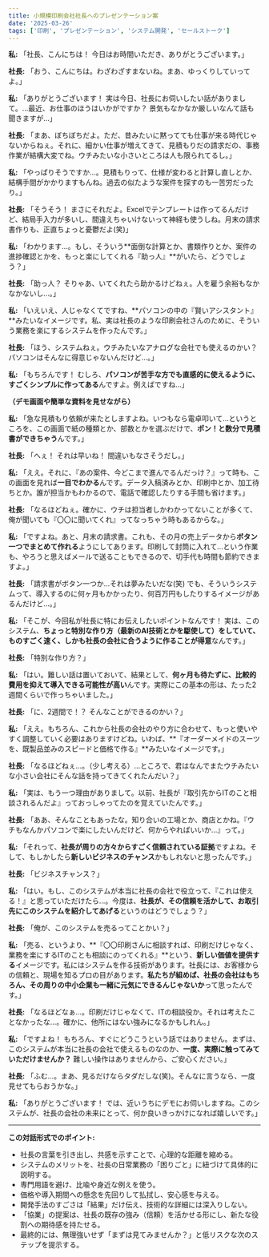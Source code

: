 ```yaml
---
title: 小規模印刷会社社長へのプレゼンテーション案
date: '2025-03-26'
tags: ['印刷', 'プレゼンテーション', 'システム開発', 'セールストーク']
---
```



**私:** 「社長、こんにちは！ 今日はお時間いただき、ありがとうございます。」

**社長:** 「おう、こんにちは。わざわざすまないね。まあ、ゆっくりしていってよ。」

**私:** 「ありがとうございます！ 実は今日、社長にお伺いしたい話がありまして。…最近、お仕事のほうはいかがですか？ 景気もなかなか厳しいなんて話も聞きますが…」

**社長:** 「まあ、ぼちぼちだよ。ただ、昔みたいに黙ってても仕事が来る時代じゃないからねぇ。それに、細かい仕事が増えてきて、見積もりだの請求だの、事務作業が結構大変でね。ウチみたいな小さいところは人も限られてるし。」

**私:** 「やっぱりそうですか…。見積もりって、仕様が変わると計算し直しとか、結構手間がかかりますもんね。過去の似たような案件を探すのも一苦労だったり。」

**社長:** 「そうそう！ まさにそれだよ。Excelでテンプレートは作ってるんだけど、結局手入力が多いし、間違えちゃいけないって神経も使うしね。月末の請求書作りも、正直ちょっと憂鬱だよ(笑)」

**私:** 「わかります…。もし、そういう**面倒な計算とか、書類作りとか、案件の進捗確認とかを、もっと楽にしてくれる『助っ人』**がいたら、どうでしょう？」

**社長:** 「助っ人？ そりゃあ、いてくれたら助かるけどねぇ。人を雇う余裕もなかなかないし…。」

**私:** 「いえいえ、人じゃなくてですね、**パソコンの中の『賢いアシスタント』**みたいなイメージです。私、実は社長のような印刷会社さんのために、そういう業務を楽にするシステムを作ったんです。」

**社長:** 「ほう、システムねぇ。ウチみたいなアナログな会社でも使えるのかい？ パソコンはそんなに得意じゃないんだけど…。」

**私:** 「もちろんです！ むしろ、**パソコンが苦手な方でも直感的に使えるように、すごくシンプルに作ってある**んですよ。例えばですね…」

**（デモ画面や簡単な資料を見せながら）**

**私:** 「急な見積もり依頼が来たとしますよね。いつもなら電卓叩いて…というところを、この画面で紙の種類とか、部数とかを選ぶだけで、**ポン！と数分で見積書ができちゃう**んです。」

**社長:** 「へぇ！ それは早いね！ 間違いもなさそうだし。」

**私:** 「ええ。それに、『あの案件、今どこまで進んでるんだっけ？』って時も、この画面を見れば**一目でわかる**んです。データ入稿済みとか、印刷中とか、加工待ちとか。誰が担当かもわかるので、電話で確認したりする手間も省けます。」

**社長:** 「なるほどねぇ。確かに、ウチは担当者しかわかってないことが多くて、俺が聞いても『〇〇に聞いてくれ』ってなっちゃう時もあるからな。」

**私:** 「ですよね。あと、月末の請求書。これも、その月の売上データから**ボタン一つでまとめて作れる**ようにしてあります。印刷して封筒に入れて…という作業も、やろうと思えばメールで送ることもできるので、切手代も時間も節約できますよ。」

**社長:** 「請求書がボタン一つか…それは夢みたいだな(笑) でも、そういうシステムって、導入するのに何ヶ月もかかったり、何百万円もしたりするイメージがあるんだけど…。」

**私:** 「そこが、今回私が社長に特にお伝えしたいポイントなんです！ 実は、このシステム、**ちょっと特別な作り方（最新のAI技術とかを駆使して）をしていて、ものすごく速く、しかも社長の会社に合うように作ることが得意**なんです。」

**社長:** 「特別な作り方？」

**私:** 「はい。難しい話は置いておいて、結果として、**何ヶ月も待たずに、比較的費用を抑えて導入できる可能性が高い**んです。実際にこの基本の形は、たった2週間くらいで作っちゃいました。」

**社長:** 「に、2週間で！？ そんなことができるのかい？」

**私:** 「ええ。もちろん、これから社長の会社のやり方に合わせて、もっと使いやすく調整していく必要はありますけどね。いわば、**『オーダーメイドのスーツを、既製品並みのスピードと価格で作る』**みたいなイメージです。」

**社長:** 「なるほどねぇ…。（少し考える）…ところで、君はなんでまたウチみたいな小さい会社にそんな話を持ってきてくれたんだい？」

**私:** 「実は、もう一つ理由がありまして。以前、社長が『取引先からITのこと相談されるんだよ』っておっしゃってたのを覚えていたんです。」

**社長:** 「ああ、そんなこともあったな。知り合いの工場とか、商店とかね。『ウチもなんかパソコンで楽にしたいんだけど、何からやればいいか…』って。」

**私:** 「それって、**社長が周りの方々からすごく信頼されている証拠**ですよね。そして、もしかしたら**新しいビジネスのチャンス**かもしれないと思ったんです。」

**社長:** 「ビジネスチャンス？」

**私:** 「はい。もし、このシステムが本当に社長の会社で役立って、『これは使える！』と思っていただけたら…。今度は、**社長が、その信頼を活かして、お取引先にこのシステムを紹介してあげる**というのはどうでしょう？」

**社長:** 「俺が、このシステムを売るってことかい？」

**私:** 「売る、というより、**『〇〇印刷さんに相談すれば、印刷だけじゃなく、業務を楽にするITのことも相談にのってくれる』**という、**新しい価値を提供する**イメージです。私にはシステムを作る技術があります。社長には、お客様からの信頼と、現場を知るプロの目があります。**私たちが組めば、社長の会社はもちろん、その周りの中小企業も一緒に元気にできるんじゃないか**って思ったんです。」

**社長:** 「なるほどなぁ…。印刷だけじゃなくて、ITの相談役か。それは考えたことなかったな…。確かに、他所にはない強みになるかもしれん。」

**私:** 「ですよね！ もちろん、すぐにどうこうという話ではありません。まずは、このシステムが本当に社長の会社で使えるものなのか、**一度、実際に触ってみていただけませんか？** 難しい操作はありませんから、ご安心ください。」

**社長:** 「ふむ…。まあ、見るだけならタダだしな(笑)。そんなに言うなら、一度見せてもらおうかな。」

**私:** 「ありがとうございます！ では、近いうちにデモにお伺いしますね。このシステムが、社長の会社の未来にとって、何か良いきっかけになれば嬉しいです。」

---

**この対話形式でのポイント:**

*   社長の言葉を引き出し、共感を示すことで、心理的な距離を縮める。
*   システムのメリットを、社長の日常業務の「困りごと」に紐づけて具体的に説明する。
*   専門用語を避け、比喩や身近な例えを使う。
*   価格や導入期間への懸念を先回りして払拭し、安心感を与える。
*   開発手法のすごさは「結果」だけ伝え、技術的な詳細には深入りしない。
*   「協業」の提案は、社長の既存の強み（信頼）を活かせる形にし、新たな役割への期待感を持たせる。
*   最終的には、無理強いせず「まずは見てみませんか？」と低リスクな次のステップを提示する。